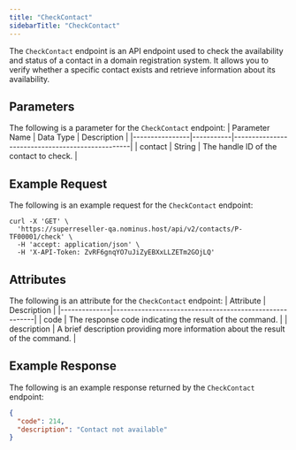 ```yaml
---
title: "CheckContact"
sidebarTitle: "CheckContact"
---
```


The `CheckContact` endpoint is an API endpoint used to check the availability and status of a contact in a domain registration system. It allows you to verify whether a specific contact exists and retrieve information about its availability.

## Parameters
The following is a parameter for the `CheckContact` endpoint:
| Parameter Name | Data Type | Description                                     |
|----------------|-----------|-------------------------------------------------|
| contact        | String    | The handle ID of the contact to check.          |

## Example Request
The following is an example request for the `CheckContact` endpoint:
```curl
curl -X 'GET' \
  'https://superreseller-qa.nominus.host/api/v2/contacts/P-TF00001/check' \
  -H 'accept: application/json' \
  -H 'X-API-Token: ZvRF6gnqYO7uJiZyEBXxLLZETm2GOjLQ'
```
## Attributes
The following is an attribute for the `CheckContact` endpoint:
| Attribute    | Description                                            |
|--------------|--------------------------------------------------------|
| code         | The response code indicating the result of the command. |
| description  | A brief description providing more information about the result of the command. |

## Example Response
The following is an example response returned by the `CheckContact` endpoint:
```json
{
  "code": 214,
  "description": "Contact not available"
}
```
